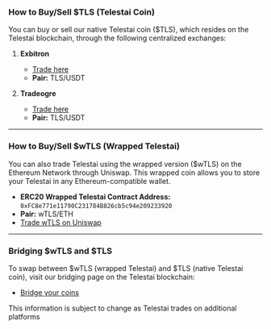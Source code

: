 ### How to Buy/Sell $TLS (Telestai Coin)

You can buy or sell our native Telestai coin ($TLS), which resides on the Telestai blockchain, through the following centralized exchanges:

1. **Exbitron**  
   - [Trade here](https://exbitron.com/)  
   - **Pair:** TLS/USDT

2. **Tradeogre**  
   - [Trade here](https://tradeogre.com/exchange/TLS-USDT)  
   - **Pair:** TLS/USDT

---

### How to Buy/Sell $wTLS (Wrapped Telestai)

You can also trade Telestai using the wrapped version ($wTLS) on the Ethereum Network through Uniswap. This wrapped coin allows you to store your Telestai in any Ethereum-compatible wallet.

- **ERC20 Wrapped Telestai Contract Address:** `0xFC8e771e11790C231784B826cb5c94e209233920`  
- **Pair:** wTLS/ETH  
- [Trade wTLS on Uniswap](https://uniswap.org)

---

### Bridging $wTLS and $TLS

To swap between $wTLS (wrapped Telestai) and $TLS (native Telestai coin), visit our bridging page on the Telestai blockchain:

- [Bridge your coins](https://bridge.telestai.io/)

This information is subject to change as Telestai trades on additional platforms